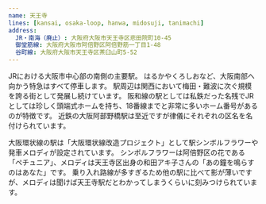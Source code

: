 ```yaml
---
name: 天王寺
lines: [kansai, osaka-loop, hanwa, midosuji, tanimachi]
address:
  JR・南海（廃止）: 大阪府大阪市天王寺区悲田院町10-45
  御堂筋線: 大阪府大阪市阿倍野区阿倍野筋一丁目1-48
  谷町線: 大阪府大阪市天王寺区茶臼山町5-52
---
```



JRにおける大阪市中心部の南側の主要駅。
はるかやくろしおなど、大阪南部へ向かう特急はすべて停車します。
駅周辺は関西において梅田・難波に次ぐ規模を誇る街として発展し続けています。
阪和線の駅としては私鉄だった名残でJRとしては珍しく頭端式ホームを持ち、18番線までと非常に多いホーム番号があるのが特徴です。
近鉄の<AutoStationLink slug="osaka-abenobashi">大阪阿部野橋駅</AutoStationLink>は至近ですが律儀にそれぞれの区名を名付けられています。

大阪環状線の駅は「大阪環状線改造プロジェクト」として駅シンボルフラワーや発車メロディが設定されています。
シンボルフラワーは阿倍野区の花である「ペチュニア」、メロディは天王寺区出身の和田アキ子さんの「あの鐘を鳴らすのはあなた」です。
乗り入れ路線が多すぎるため他の駅に比べて影が薄いですが、メロディは聞けば天王寺駅だとわかってしまうくらいに刻みつけられています。
